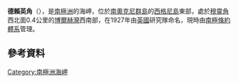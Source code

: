 {{coord|60|43|S|45|37|W|source:GNIS|display=title}}

'''德賴英角'''（{{lang-en|Drying Point}}），是[[南極洲|南極洲]]的海岬，位於[[南奧克尼群島|南奧克尼群島]]的[[西格尼島|西格尼島]]東部，處於[[穆靈角|穆靈角]]西北面0.4公里的[[博爾赫灣|博爾赫灣]]西南部，在1927年由[[英國|英國]]研究隊命名，現時由[[南極條約體系|南極條約體系]]管理。

==參考資料==
{{cite gnis | type = antarid | id = 4111| name = Drying Point| accessdate = 2012-01-31}}

{{Antarctica-geo-stub}}
[[Category:南極洲海岬|Category:南極洲海岬]]